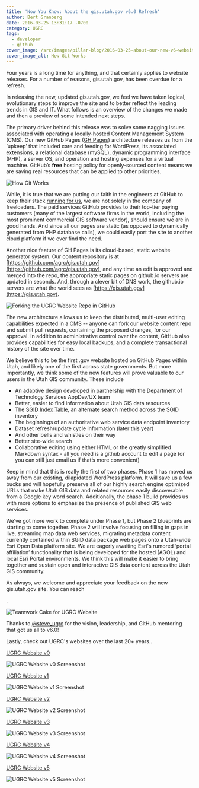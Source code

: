 ```yaml
---
title: 'Now You Know: About the gis.utah.gov v6.0 Refresh'
author: Bert Granberg
date: 2016-03-25 13:31:17 -0700
category: UGRC
tags:
  - developer
  - github
cover_image: /src/images/pillar-blog/2016-03-25-about-our-new-v6-website-in-ghpages/howgitworkssmall.png
cover_image_alt: How Git Works
---
```



Four years is a long time for anything, and that certainly applies to website releases. For a number of reasons, gis.utah.gov, has been overdue for a refresh.

In releasing the new, updated gis.utah.gov, we feel we have taken logical, evolutionary steps to improve the site and to better reflect the leading trends in GIS and IT. What follows is an overview of the changes we made and then a preview of some intended next steps.

The primary driver behind this release was to solve some nagging issues associated with operating a locally-hosted Content Management System (CMS). Our new GitHub Pages ([GH Pages](https://pages.github.com/)) architecture releases us from the ‘upkeep’ that included care and feeding for WordPress, its associated extensions, a relational database (mySQL), dynamic programming interface (PHP), a server OS, and operation and hosting expenses for a virtual machine. GitHub’s **free** hosting policy for openly-sourced content means we are saving real resources that can be applied to other priorities.

![How Git Works](../../images/pillar-blog/2016-03-25-about-our-new-v6-website-in-ghpages/howgitworks.png)

While, it is true that we are putting our faith in the engineers at GitHub to keep their stack [running for us](https://www.githubstatus.com/), we are not solely in the company of freeloaders. The paid services GitHub provides to their top-tier paying customers (many of the largest software firms in the world, including the most prominent commercial GIS software vendor), should ensure we are in good hands. And since all our pages are static (as opposed to dynamically generated from PHP database calls), we could easily port the site to another cloud platform if we ever find the need.

Another nice feature of GH Pages is its cloud-based, static website generator system. Our content repository is at [https://github.com/agrc/gis.utah.gov](https://github.com/agrc/gis.utah.gov), and any time an edit is approved and merged into the repo, the appropriate static pages on github.io servers are updated in seconds. And, through a clever bit of DNS work, the github.io servers are what the world sees as [https://gis.utah.gov](https://gis.utah.gov).

![Forking the UGRC Website Repo in GitHub](../../images/pillar-blog/2016-03-25-about-our-new-v6-website-in-ghpages/forkingagrc.png)

The new architecture allows us to keep the distributed, multi-user editing capabilities expected in a CMS -- anyone can fork our website content repo and submit pull requests, containing the proposed changes, for our approval. In addition to administrative control over the content, GitHub also provides capabilities for easy local backups, and a complete transactional history of the site over time.

We believe this to be the first .gov website hosted on GitHub Pages within Utah, and likely one of the first across state governments. But more importantly, we think some of the new features will prove valuable to our users in the Utah GIS community. These include

- An adaptive design developed in partnership with the Department of Technology Services AppDev/UX team
- Better, easier to find information about Utah GIS data resources
- The [SGID Index Table](/products/sgid/sgid-index), an alternate search method across the SGID inventory
- The beginnings of an authoritative web service data endpoint inventory
- Dataset refresh/update cycle information (later this year)
- And other bells and whistles on their way
- Better site-wide search
- Collaborative editing using either HTML or the greatly simplified Markdown syntax - all you need is a github account to edit a page (or you can still just email us if that’s more convenient)

Keep in mind that this is really the first of two phases. Phase 1 has moved us away from our existing, dilapidated WordPress platform. It will save us a few bucks and will hopefully preserve all of our highly search engine optimized URLs that make Utah GIS data and related resources easily discoverable from a Google key word search. Additionally, the phase 1 build provides us with more options to emphasize the presence of published GIS web services.

We’ve got more work to complete under Phase 1, but Phase 2 blueprints are starting to come together. Phase 2 will involve focusing on filling in gaps in live, streaming map data web services, migrating metadata content currently contained within SGID data package web pages onto a Utah-wide Esri Open Data platform site. We are eagerly awaiting Esri's rumored ‘portal affiliation’ functionality that is being developed for the hosted (AGOL) and local Esri Portal environments. We think this will make it easier to bring together and sustain open and interactive GIS data content across the Utah GIS community.

As always, we welcome and appreciate your feedback on the new gis.utah.gov site. You can reach

<Contacts inline subject={frontmatter.title} contactKey="ugrc" />.

![Teamwork Cake for UGRC Website](../../images/pillar-blog/2016-03-25-about-our-new-v6-website-in-ghpages/teamwork.png)

Thanks to [@steve_ugrc](https://twitter.com/steve_ugrc) for the vision, leadership, and GitHub mentoring that got us all to v6.0!

Lastly, check out UGRC's websites over the last 20+ years..

<a href="https://web.archive.org/web/19970716211113/http://www.agr.state.ut.us/">UGRC Website v0</a>

![UGRC Website v0 Screenshot](../../images/pillar-blog/2016-03-25-about-our-new-v6-website-in-ghpages/agrcwebsitev0.png)

<a href="https://web.archive.org/web/19981201214147/http://www.its.state.ut.us/agrc/">UGRC Website v1</a>

![UGRC Website v1 Screenshot](../../images/pillar-blog/2016-03-25-about-our-new-v6-website-in-ghpages/agrcwebsitev1.png)

<a href="https://web.archive.org/web/20030214191929/http://gis.utah.gov/">UGRC Website v2</a>

![UGRC Website v2 Screenshot](../../images/pillar-blog/2016-03-25-about-our-new-v6-website-in-ghpages/agrcwebsitev2.png)

<a href="https://web.archive.org/web/20030214191929/http://gis.utah.gov/">UGRC Website v3</a>

![UGRC Website v3 Screenshot](../../images/pillar-blog/2016-03-25-about-our-new-v6-website-in-ghpages/agrcwebsitev3.png)

<a href="https://web.archive.org/web/20090323175622/http://gis.utah.gov/">UGRC Website v4</a>

![UGRC Website v4 Screenshot](../../images/pillar-blog/2016-03-25-about-our-new-v6-website-in-ghpages/agrcwebsitev4.png)

<a href="https://web.archive.org/web/20140701075235/http://gis.utah.gov/">UGRC Website v5</a>

![UGRC Website v5 Screenshot](../../images/pillar-blog/2016-03-25-about-our-new-v6-website-in-ghpages/agrcwebsitev5.png)
